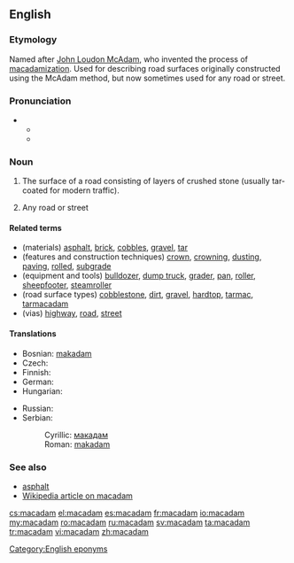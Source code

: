 ==English==

===Etymology===
Named after [[w:John Loudon McAdam|John Loudon McAdam]], who invented the process of [[macadamization]].
Used for describing road surfaces originally constructed using the McAdam method, but now sometimes used for any road or street.

===Pronunciation===
* {{a|RP}}
** {{IPA|/məˈkædəm/}}
** {{SAMPA|/m@"k{d@m/}}

===Noun===
{{en-noun|s|-}}

# {{uncountable}} The surface of a road consisting of layers of crushed stone (usually tar-coated for modern traffic).
# {{US|dated|countable}} Any road or street

====Related terms====
* (materials) [[asphalt]], [[brick]], [[cobbles]], [[gravel]], [[tar]]
* (features and construction techniques) [[crown]], [[crowning]], [[dusting]], [[paving]], [[rolled]], [[subgrade]]
* (equipment and tools) [[bulldozer]], [[dump truck]], [[grader]], [[pan]], [[roller]], [[sheepfooter]], [[steamroller]] 
* (road surface types) [[cobblestone]], [[dirt]], [[gravel]], [[hardtop]], [[tarmac]], [[tarmacadam]]
* (vias) [[highway]], [[road]], [[street]]

====Translations====
{{trans-top|surface of a road}}
* Bosnian: [[makadam]] {{m}}
* Czech: {{t|cs|makadam|m}}
* Finnish: {{t-|fi|sepeli}}
* German: {{t+|de|Schotter}}
* Hungarian: {{t|hu|makadám}}
{{trans-mid}}
* Russian: {{t+|ru|щебень|sc=Cyrl}}
* Serbian:
*: Cyrillic: [[макадам]] {{m}}
*: Roman: [[makadam]] {{m}}
{{trans-bottom}}

===See also===
* [[asphalt]]
* [[w:macadam|Wikipedia article on macadam]]

[[Category:English eponyms]]

[[cs:macadam]]
[[el:macadam]]
[[es:macadam]]
[[fr:macadam]]
[[io:macadam]]
[[my:macadam]]
[[ro:macadam]]
[[ru:macadam]]
[[sv:macadam]]
[[ta:macadam]]
[[tr:macadam]]
[[vi:macadam]]
[[zh:macadam]]